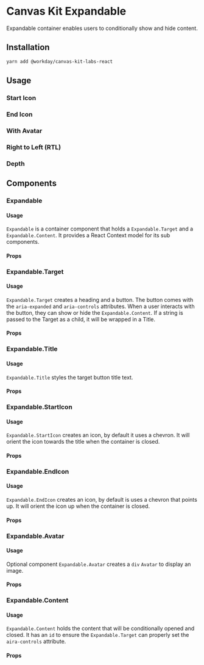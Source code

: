 


<Meta title="Labs/Containers/Expandable/React" component={Expandable} />

# Canvas Kit Expandable

Expandable container enables users to conditionally show and hide content.

## Installation

```sh
yarn add @workday/canvas-kit-labs-react
```

## Usage

### Start Icon

<ExampleCodeBlock code={StartIcon} />

### End Icon

<ExampleCodeBlock code={EndIcon} />

### With Avatar

<ExampleCodeBlock code={Avatar} />

### Right to Left (RTL)

<ExampleCodeBlock code={RTL} />

### Depth

<ExampleCodeBlock code={Depth} />

## Components

### Expandable

#### Usage

`Expandable` is a container component that holds a `Expandable.Target` and a `Expandable.Content`.
It provides a React Context model for its sub components.

#### Props

<!-- <ArgsTable of={Expandable} /> -->

### Expandable.Target

#### Usage

`Expandable.Target` creates a heading and a button. The button comes with the `aria-expanded` and
`aria-controls` attributes. When a user interacts with the button, they can show or hide the
`Expandable.Content`. If a string is passed to the Target as a child, it will be wrapped in a Title.

#### Props

<!-- <ArgsTable of={Expandable.Target} /> -->

### Expandable.Title

#### Usage

`Expandable.Title` styles the target button title text.

#### Props

<!-- <ArgsTable of={Expandable.Title} /> -->

### Expandable.StartIcon

#### Usage

`Expandable.StartIcon` creates an icon, by default it uses a chevron. It will orient the icon
towards the title when the container is closed.

#### Props

<!-- <ArgsTable of={Expandable.StartChevron} /> -->

### Expandable.EndIcon

#### Usage

`Expandable.EndIcon` creates an icon, by default is uses a chevron that points up. It will orient
the icon up when the container is closed.

#### Props

<!-- <ArgsTable of={Expandable.EndChevron} /> -->

### Expandable.Avatar

#### Usage

Optional component `Expandable.Avatar` creates a `div` `Avatar` to display an image.

#### Props

<!-- <ArgsTable of={Expandable.Avatar} /> -->

### Expandable.Content

#### Usage

`Expandable.Content` holds the content that will be conditionally opened and closed. It has an `id`
to ensure the `Expandable.Target` can properly set the `aira-controls` attribute.

#### Props

<!-- <ArgsTable of={Expandable.Content} /> -->
